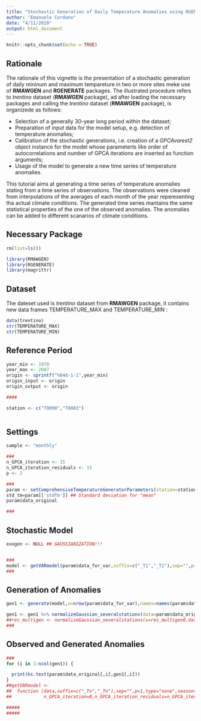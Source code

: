 ```yaml
---
title: "Stochastic Generation of Daily Temperature Anomalies using RGENERATE and RMAWGEN"
author: "Emanuele Cordano"
date: "4/11/2020"
output: html_document
---
```


```r
knitr::opts_chunk$set(echo = TRUE)
```

## Rationale

The rationale of this vignette is the presentation of a stochastic generation of daily mininum and maximum tempareture in two or more sites meke use of **RMAWGEN** and **RGENERATE** packages. The illustrated procedure refers to *trentino* dataset (**RMAWGEN** package), ad after loading the necessary packages and calling the  *trentino* dataset (**RMAWGEN** package), is organizede as follows: 

- Selection of a generally 30-year long period within the dataset;
- Preparation of input data for the model setup, e.g. detection of temperature anomalies;
- Calibration of the stochastic generations, i.e. creation of a *GPCAvarest2* object instance for the model whose parameterts like order of autocorrelations and number of GPCA iterations are inserted as function arguments;
- Usage of the model to generate a new time series of temperature anomalies. 

This tutorial aims at generating a time series of temperature anomalies stating from a time series of observations. The observations were cleaned from interpolations of the averages of each month of the year reperesenting tha actual climate conditions. The generated time series mantains the same statistical properties of the one of the observed anomalies. The anomalies can be added to different scanarios of climate conditions. 
<!-- This is an R Markdown document. Markdown is a simple formatting syntax for authoring HTML, PDF, and MS Word documents. For more details on using R Markdown see <http://rmarkdown.rstudio.com>. -->

<!-- When you click the **Knit** button a document will be generated that includes both content as well as the output of any embedded R code chunks within the document. You can embed an R code chunk like this: -->

## Necessary Package

```r

rm(list=ls())

library(RMAWGEN)
library(RGENERATE)
library(magrittr)

```

## Dataset 

The dateset used is *trentino* dataset from **RMAWGEN** package, it contains new data frames TEMPERATURE_MAX and TEMPERATURE_MIN :
```r
data(trentino)
str(TEMPERATURE_MAX)
str(TEMPERATURE_MIN)

```

## Reference Period 
```r
year_min <- 1978
year_max <- 2007
origin <- sprintf("%04d-1-1",year_min) 
origin_input <- origin
origin_output <- origin

####

station <- c("T0090","T0083")



```

## Settings


```r
sample <- "monthly"

###
n_GPCA_iteration <- 15 
n_GPCA_iteration_residuals <- 15
p <- 2

###
param <- setComprehensiveTemperatureGeneratorParameters(station=station,Tx_all=TEMPERATURE_MAX,Tn_all=TEMPERATURE_MIN,year_min=year_min,year_max=year_max,sample=sample)
std_tm=param[['stdTm']] ## Standard deviation for "mean" 
param$data_original

###


```

## Stochastic Model
```r

exogen <- NULL ## GAUSSIANIZATION!!!


###
model <- getVARmodel(param$data_for_var,suffix=c("_T1","_T2"),sep="",p=p,exogen=exogen,n_GPCA_iteration_residuals=n_GPCA_iteration_residuals,n_GPCA_iteration=n_GPCA_iteration) 
###

```

## Generation of Anomalies

```r


gen1 <- generate(model,n=nrow(param$data_for_var),names=names(param$data_for_var)) 

gen1 <- gen1 %>% normalizeGaussian_severalstations(data=param$data_original,inverse=TRUE,type=3,sample=sample,origin_x=origin_output,origin_data=origin_input)
##res_multigen <- normalizeGaussian_severalstations(x=res_multigen0,data=original_data,inverse=TRUE,type=type,sample=sample,origin_x=origin_x,origin_data=origin_data,extremes=extremes)
###
```

## Observed and Generated Anomalies 

```r
###
for (i in 1:ncol(gen1)) {

  print(ks.test(param$data_original[,i],gen1[,i]))
}
##getVARmodel <-
##  function (data,suffix=c("_Tx","_Tn"),sep="",p=1,type="none",season=NULL,exogen=NULL,lag.max=NULL,ic="AIC",activateVARselect=FALSE,na.rm=TRUE,
##            n_GPCA_iteration=0,n_GPCA_iteration_residuals=n_GPCA_iteration,extremes=TRUE) { 

#####
#####










```

<!-- ## Including Plots -->

<!-- You can also embed plots, for example: -->

<!-- ```{r pressure, echo=FALSE} -->
<!-- plot(pressure) -->
<!-- ``` -->

<!-- Note that the `echo = FALSE` parameter was added to the code chunk to prevent printing of the R code that generated the plot. -->
